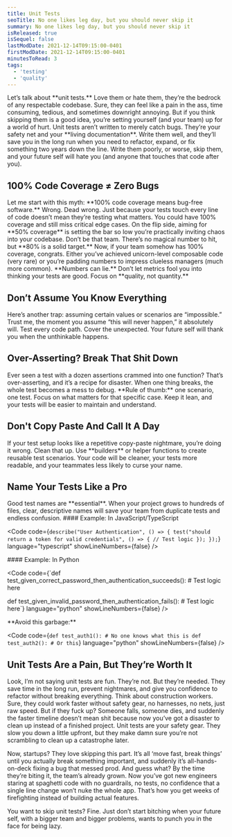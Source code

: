 ```yaml
---
title: Unit Tests
seoTitle: No one likes leg day, but you should never skip it
summary: No one likes leg day, but you should never skip it
isReleased: true
isSequel: false
lastModDate: 2021-12-14T09:15:00-0401
firstModDate: 2021-12-14T09:15:00-0401
minutesToRead: 3
tags:
  - 'testing'
  - 'quality'
---
```


<C>
Let’s talk about **unit tests.** Love them or hate them, they’re the bedrock of any respectable codebase. Sure, they can feel like a pain in the ass, time consuming, tedious, and sometimes downright annoying. But if you think skipping them is a good idea, you’re setting yourself (and your team) up for a world of hurt.
</C>
<C>
Unit tests aren’t written to merely catch bugs. They’re your safety net and your **living documentation**. Write them well, and they’ll save you in the long run when you need to refactor, expand, or fix something two years down the line. Write them poorly, or worse, skip them, and your future self will hate you (and anyone that touches that code after you).
</C>

<H2 id='coverage'>100% Code Coverage ≠ Zero Bugs</H2>
<C>
Let me start with this myth: **100% code coverage means bug-free software.** Wrong. Dead wrong. Just because your tests touch every line of code doesn’t mean they’re testing what matters. You could have 100% coverage and still miss critical edge cases.
</C>
<C>
On the flip side, aiming for **50% coverage** is setting the bar so low you’re practically inviting chaos into your codebase. Don’t be that team. There’s no magical number to hit, but **80% is a solid target.** 
</C>
<C>
Now, if your team somehow has 100% coverage, congrats. Either you’ve achieved unicorn-level composable code (very rare) or you’re padding numbers to impress clueless managers (much more common). **Numbers can lie.** Don’t let metrics fool you into thinking your tests are good. Focus on **quality, not quantity.**
</C>

<H2 id='no-preconceptions'>Don’t Assume You Know Everything</H2>
<C>
Here’s another trap: assuming certain values or scenarios are “impossible.” Trust me, the moment you assume “this will never happen,” it absolutely will. Test every code path. Cover the unexpected. Your future self will thank you when the unthinkable happens.
</C>

<H2 id='over-asserting'>Over-Asserting? Break That Shit Down</H2>
<C>
Ever seen a test with a dozen assertions crammed into one function? That’s over-asserting, and it’s a recipe for disaster. When one thing breaks, the whole test becomes a mess to debug. 
</C>
<C>
**Rule of thumb:** one scenario, one test. Focus on what matters for that specific case. Keep it lean, and your tests will be easier to maintain and understand.
</C>

<H2 id='reusable-setup'>Don't Copy Paste And Call It A Day</H2>
<C>
If your test setup looks like a repetitive copy-paste nightmare, you’re doing it wrong. Clean that up. Use **builders** or helper functions to create reusable test scenarios. Your code will be cleaner, your tests more readable, and your teammates less likely to curse your name.
</C>

<H2 id='naming'>Name Your Tests Like a Pro</H2>
<C>
Good test names are **essential**. When your project grows to hundreds of files, clear, descriptive names will save your team from duplicate tests and endless confusion.
</C>
<C>
#### Example: In JavaScript/TypeScript
</C>

<Code
  code={`describe("User Authentication", () => {
  test("should return a token for valid credentials", () => {
    // Test logic
  });
});`}
  language="typescript"
  showLineNumbers={false}
/>

<C>
#### Example: In Python
</C>

<Code
  code={`def test_given_correct_password_then_authentication_succeeds():
    # Test logic here

def test_given_invalid_password_then_authentication_fails():
    # Test logic here`}
  language="python"
  showLineNumbers={false}
/>

<C>
**Avoid this garbage:**
</C>

<Code
  code={`def test_auth1():
    # No one knows what this is
def test_auth2():
    # Or this`}
  language="python"
  showLineNumbers={false}
/>

<H2 id='final-thoughts'>Unit Tests Are a Pain, But They’re Worth It</H2>
<C>
Look, I’m not saying unit tests are fun. They’re not. But they’re needed. They save time in the long run, prevent nightmares, and give you confidence to refactor without breaking everything. Think about construction workers. Sure, they could work faster without safety gear, no harnesses, no nets, just raw speed. But if they fuck up? Someone falls, someone dies, and suddenly the faster timeline doesn’t mean shit because now you’ve got a disaster to clean up instead of a finished project. Unit tests are your safety gear. They slow you down a little upfront, but they make damn sure you’re not scrambling to clean up a catastrophe later.

Now, startups? They love skipping this part. It’s all ‘move fast, break things’ until you actually break something important, and suddenly it’s all-hands-on-deck fixing a bug that messed prod. And guess what? By the time they’re biting it, the team’s already grown. Now you’ve got new engineers staring at spaghetti code with no guardrails, no tests, no confidence that a single line change won’t nuke the whole app. That’s how you get weeks of firefighting instead of building actual features.

You want to skip unit tests? Fine. Just don’t start bitching when your future self, with a bigger team and bigger problems, wants to punch you in the face for being lazy.
</C>

